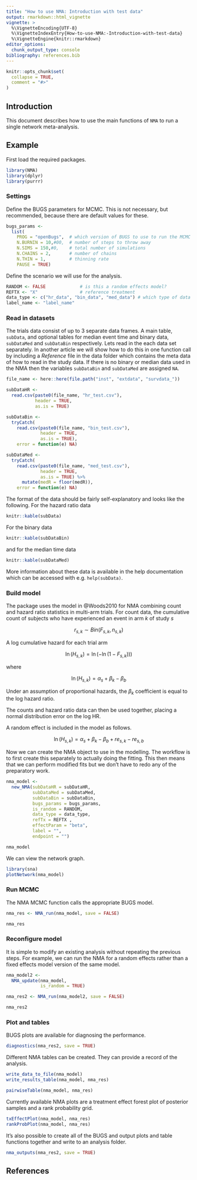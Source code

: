 ```yaml
---
title: "How to use NMA: Introduction with test data"
output: rmarkdown::html_vignette
vignette: >
  %\VignetteEncoding{UTF-8}
  %\VignetteIndexEntry{How-to-use-NMA:-Introduction-with-test-data}
  %\VignetteEngine{knitr::rmarkdown}
editor_options: 
  chunk_output_type: console
bibliography: references.bib
---
```


```r
knitr::opts_chunk$set(
  collapse = TRUE,
  comment = "#>"
)
```

## Introduction

This document describes how to use the main functions of `NMA` to run a single network meta-analysis.

## Example

First load the required packages.

```r
library(NMA)
library(dplyr)
library(purrr)
```

### Settings

Define the BUGS parameters for MCMC.
This is not necessary, but recommended, because there are default values for these.

```r
bugs_params <-
  list(
    PROG = "openBugs",  # which version of BUGS to use to run the MCMC
    N.BURNIN = 10,#00,  # number of steps to throw away
    N.SIMS = 150,#0,    # total number of simulations
    N.CHAINS = 2,       # number of chains
    N.THIN = 1,         # thinning rate
    PAUSE = TRUE)
```

Define the scenario we will use for the analysis.

```r
RANDOM <- FALSE             # is this a random effects model?
REFTX <- "X"                # reference treatment
data_type <- c("hr_data", "bin_data", "med_data") # which type of data to use
label_name <- "label_name"
```


### Read in datasets

The trials data consist of up to 3 separate data frames.
A main table, `subData`, and optional tables for median event time and binary data, `subDataMed` and `subDataBin` respectively.
Lets read in the each data set separately.
In another article we will show how to do this in one function call by including a _Reference_ file in the data folder which contains the meta data of how to read in the study data.
If there is no binary or median data used in the NMA then the variables `subDataBin` and `subDataMed` are assigned `NA`.

```r
file_name <- here::here(file.path("inst", "extdata", "survdata_"))

subDataHR <-
  read.csv(paste0(file_name, "hr_test.csv"),
           header = TRUE,
           as.is = TRUE)

subDataBin <-
  tryCatch(
    read.csv(paste0(file_name, "bin_test.csv"),
             header = TRUE,
             as.is = TRUE),
    error = function(e) NA)

subDataMed <-
  tryCatch(
    read.csv(paste0(file_name, "med_test.csv"),
             header = TRUE,
             as.is = TRUE) %>% 
      mutate(medR = floor(medR)),
    error = function(e) NA)
```

The format of the data should be fairly self-explanatory and looks like the following.
For the hazard ratio data

```r
knitr::kable(subData)
```

For the binary data

```r
knitr::kable(subDataBin)
```

and for the median time data

```r
knitr::kable(subDataMed)
```

More information about these data is available in the help documentation which can be accessed with e.g. `help(subData)`.


### Build model

The package uses the model in @Woods2010 for NMA combining count and hazard ratio statistics in multi-arm trials.
For count data, the cumulative count of subjects who have experienced an event in arm $k$ of study $s$

$$
r_{s,k} \sim Bin(F_{s,k}, n_{s,k})
$$

A log cumulative hazard for each trial arm

$$
\ln (H_{s,k}) = \ln ( - \ln (1 - F_{s,k})))
$$

where

$$
\ln (H_{s,k}) = \alpha_s + \beta_k - \beta_b
$$

Under an assumption of proportional hazards, the $\beta_k$ coefficient is equal to the log hazard ratio.

The counts and hazard ratio data can then be used together, placing a normal distribution error on the log HR.

A random effect is included in the model as follows.

$$
\ln (H_{s,k}) = \alpha_s + \beta_k - \beta_b + re_{s,k} - re_{s,b}
$$


Now we can create the NMA object to use in the modelling.
The workflow is to first create this separately to actually doing the fitting.
This then means that we can perform modified fits but we don't have to redo any of the preparatory work.

```r
nma_model <-
  new_NMA(subDataHR = subDataHR,
          subDataMed = subDataMed,
          subDataBin = subDataBin,
          bugs_params = bugs_params,
          is_random = RANDOM,
          data_type = data_type,
          refTx = REFTX ,
          effectParam = "beta",
          label = "",
          endpoint = "")

nma_model
```

We can view the network graph.

```r
library(sna)
plotNetwork(nma_model)
```


### Run MCMC

The NMA MCMC function calls the appropriate BUGS model.

```r
nma_res <- NMA_run(nma_model, save = FALSE)

nma_res
```


### Reconfigure model

It is simple to modify an existing analysis without repeating the previous steps.
For example, we can run the NMA for a random effects rather than a fixed effects model version of the same model.

```r
nma_model2 <-
  NMA_update(nma_model,
             is_random = TRUE)
```

```r
nma_res2 <- NMA_run(nma_model2, save = FALSE)

nma_res2
```


### Plot and tables

BUGS plots are available for diagnosing the performance.

```r
diagnostics(nma_res2, save = TRUE)
```

Different NMA tables can be created. They can provide a record of the analysis.

```r
write_data_to_file(nma_model)
write_results_table(nma_model, nma_res)
```

```r
pairwiseTable(nma_model, nma_res)
```

Currently available NMA plots are a treatment effect forest plot of posterior samples and a rank probability grid.

```r
txEffectPlot(nma_model, nma_res)
rankProbPlot(nma_model, nma_res)
```

It's also possible to create all of the BUGS and output plots and table functions together and write to an analysis folder.

```r
nma_outputs(nma_res2, save = TRUE)
```

## References
